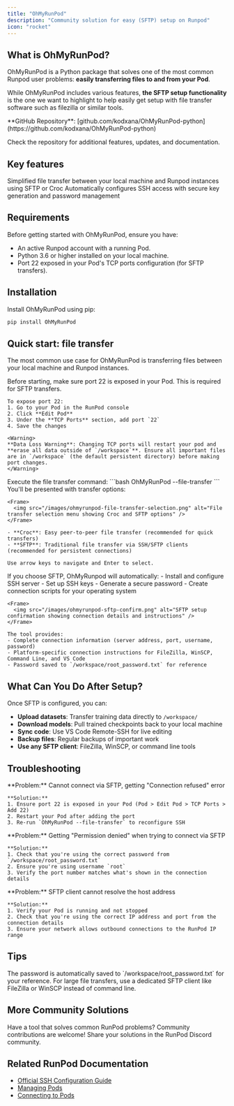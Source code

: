 ```yaml
---
title: "OhMyRunPod"
description: "Community solution for easy (SFTP) setup on Runpod"
icon: "rocket"
---
```


## What is OhMyRunPod?

OhMyRunPod is a Python package that solves one of the most common Runpod user problems: **easily transferring files to and from your Pod**.

While OhMyRunPod includes various features, **the SFTP setup functionality** is the one we want to highlight to help easily get setup with file transfer software such as filezilla or similar tools.

<Info>
**GitHub Repository**: [github.com/kodxana/OhMyRunPod-python](https://github.com/kodxana/OhMyRunPod-python)

Check the repository for additional features, updates, and documentation.
</Info>

## Key features

<CardGroup cols={2}>
  <Card title="Easy File Transfer" icon="arrow-right-arrow-left">
    Simplified file transfer between your local machine and Runpod instances using SFTP or Croc
  </Card>
  <Card title="Automatic SSH Setup" icon="key">
    Automatically configures SSH access with secure key generation and password management
  </Card>
</CardGroup>

## Requirements

Before getting started with OhMyRunPod, ensure you have:

- An active Runpod account with a running Pod.
- Python 3.6 or higher installed on your local machine.
- Port 22 exposed in your Pod's TCP ports configuration (for SFTP transfers).

## Installation

Install OhMyRunPod using pip:

```bash
pip install OhMyRunPod
```

## Quick start: file transfer

The most common use case for OhMyRunPod is transferring files between your local machine and Runpod instances.

<Steps>
  <Step title="Ensure Port 22 is Exposed">
    Before starting, make sure port 22 is exposed in your Pod. This is required for SFTP transfers.
    
    To expose port 22:
    1. Go to your Pod in the RunPod console
    2. Click **Edit Pod**
    3. Under the **TCP Ports** section, add port `22`
    4. Save the changes
    
    <Warning>
    **Data Loss Warning**: Changing TCP ports will restart your pod and **erase all data outside of `/workspace`**. Ensure all important files are in `/workspace` (the default persistent directory) before making port changes.
    </Warning>
  </Step>
  
  <Step title="Run File Transfer Command">
    Execute the file transfer command:
    ```bash
    OhMyRunPod --file-transfer
    ```
  </Step>
  
  <Step title="Choose Transfer Method">
    You'll be presented with transfer options:
    
    <Frame>
      <img src="/images/ohmyrunpod-file-transfer-selection.png" alt="File transfer selection menu showing Croc and SFTP options" />
    </Frame>
    
    - **Croc**: Easy peer-to-peer file transfer (recommended for quick transfers)
    - **SFTP**: Traditional file transfer via SSH/SFTP clients (recommended for persistent connections)
    
    Use arrow keys to navigate and Enter to select.
  </Step>
  
  <Step title="SFTP Setup Complete">
    If you choose SFTP, OhMyRunpod will automatically:
    - Install and configure SSH server
    - Set up SSH keys
    - Generate a secure password
    - Create connection scripts for your operating system
    
    <Frame>
      <img src="/images/ohmyrunpod-sftp-confirm.png" alt="SFTP setup confirmation showing connection details and instructions" />
    </Frame>
    
    The tool provides:
    - Complete connection information (server address, port, username, password)
    - Platform-specific connection instructions for FileZilla, WinSCP, Command Line, and VS Code
    - Password saved to `/workspace/root_password.txt` for reference
  </Step>
</Steps>

## What Can You Do After Setup?

Once SFTP is configured, you can:

- **Upload datasets**: Transfer training data directly to `/workspace/`
- **Download models**: Pull trained checkpoints back to your local machine
- **Sync code**: Use VS Code Remote-SSH for live editing
- **Backup files**: Regular backups of important work
- **Use any SFTP client**: FileZilla, WinSCP, or command line tools


## Troubleshooting

<AccordionGroup>
  <Accordion title="Connection Refused on Port 22">
    **Problem:** Cannot connect via SFTP, getting "Connection refused" error
    
    **Solution:** 
    1. Ensure port 22 is exposed in your Pod (Pod > Edit Pod > TCP Ports > Add 22)
    2. Restart your Pod after adding the port
    3. Re-run `OhMyRunPod --file-transfer` to reconfigure SSH
  </Accordion>
  
  <Accordion title="Permission Denied When Connecting">
    **Problem:** Getting "Permission denied" when trying to connect via SFTP
    
    **Solution:** 
    1. Check that you're using the correct password from `/workspace/root_password.txt`
    2. Ensure you're using username `root`
    3. Verify the port number matches what's shown in the connection details
  </Accordion>
  
  <Accordion title="SFTP Client Can't Find Host">
    **Problem:** SFTP client cannot resolve the host address
    
    **Solution:** 
    1. Verify your Pod is running and not stopped
    2. Check that you're using the correct IP address and port from the connection details
    3. Ensure your network allows outbound connections to the RunPod IP range
  </Accordion>
</AccordionGroup>

## Tips

<Tip>
The password is automatically saved to `/workspace/root_password.txt` for your reference.
</Tip>

<Tip>
For large file transfers, use a dedicated SFTP client like FileZilla or WinSCP instead of command line.
</Tip>

## More Community Solutions

<Info>
Have a tool that solves common RunPod problems? Community contributions are welcome! Share your solutions in the RunPod Discord community.
</Info>

## Related RunPod Documentation

- [Official SSH Configuration Guide](/pods/configuration/use-ssh)
- [Managing Pods](/pods/manage-pods)
- [Connecting to Pods](/pods/connect-to-a-pod)